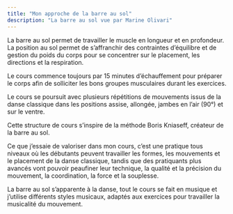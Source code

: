 ```yaml
---
title: "Mon approche de la barre au sol"
description: "La barre au sol vue par Marine Olivari"
---
```



La barre au sol permet de travailler le muscle en longueur et en profondeur. La position au sol permet de s’affranchir des contraintes d’équilibre et de gestion du poids du corps pour se concentrer sur le placement, les directions et la respiration.

Le cours commence toujours par 15 minutes d’échauffement pour préparer le corps afin de solliciter les bons groupes musculaires durant les exercices.

Le cours se poursuit avec plusieurs répétitions de mouvements issus de la danse classique dans les positions assise, allongée, jambes en l’air (90°) et sur le ventre.

Cette structure de cours s’inspire de la méthode Boris Kniaseff, créateur de la barre au sol.

Ce que j’essaie de valoriser dans mon cours, c’est une pratique tous niveaux où les débutants peuvent travailler les formes, les mouvements et le placement de la danse classique, tandis que des pratiquants plus avancés vont pouvoir peaufiner leur technique, la qualité et la précision du mouvement, la coordination, la force et la souplesse.
 

La barre au sol s’apparente à la danse, tout le cours se fait en musique et j’utilise différents styles musicaux, adaptés aux exercices pour travailler la musicalité du mouvement.
